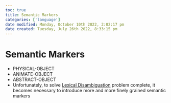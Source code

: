 ```yaml
---
toc: true
title: Semantic Markers
categories: ['language']
date modified: Monday, October 10th 2022, 2:02:17 pm
date created: Tuesday, July 26th 2022, 8:33:15 pm
---
```


# Semantic Markers
- PHYSICAL-OBJECT
- ANIMATE-OBJECT
- ABSTRACT-OBJECT
- Unfortunately, to solve [Lexical Disambiguation](Lexical%20Disambiguation.qmd) problem complete, it becomes necessary to introduce more and more finely grained semantic markers



